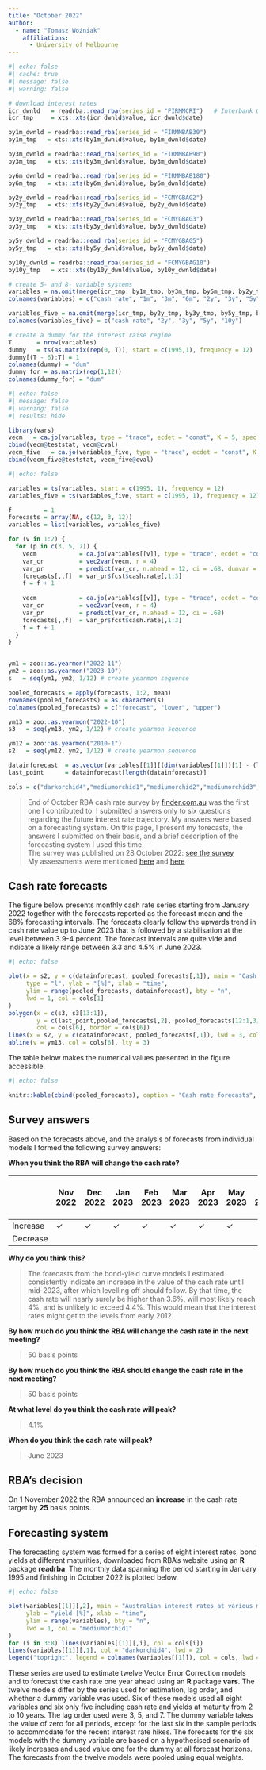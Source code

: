 ```yaml
---
title: "October 2022"
author: 
  - name: "Tomasz Woźniak"
    affiliations:
      - University of Melbourne
---
```



```r
#| echo: false
#| cache: true
#| message: false
#| warning: false

# download interest rates
icr_dwnld   = readrba::read_rba(series_id = "FIRMMCRI")   # Interbank Overnight Cash Rate 1976 05
icr_tmp     = xts::xts(icr_dwnld$value, icr_dwnld$date)

by1m_dwnld = readrba::read_rba(series_id = "FIRMMBAB30")
by1m_tmp   = xts::xts(by1m_dwnld$value, by1m_dwnld$date)

by3m_dwnld = readrba::read_rba(series_id = "FIRMMBAB90")
by3m_tmp   = xts::xts(by3m_dwnld$value, by3m_dwnld$date)

by6m_dwnld = readrba::read_rba(series_id = "FIRMMBAB180")
by6m_tmp   = xts::xts(by6m_dwnld$value, by6m_dwnld$date)

by2y_dwnld = readrba::read_rba(series_id = "FCMYGBAG2")
by2y_tmp   = xts::xts(by2y_dwnld$value, by2y_dwnld$date)

by3y_dwnld = readrba::read_rba(series_id = "FCMYGBAG3")
by3y_tmp   = xts::xts(by3y_dwnld$value, by3y_dwnld$date)

by5y_dwnld = readrba::read_rba(series_id = "FCMYGBAG5")
by5y_tmp   = xts::xts(by5y_dwnld$value, by5y_dwnld$date)

by10y_dwnld = readrba::read_rba(series_id = "FCMYGBAG10")
by10y_tmp   = xts::xts(by10y_dwnld$value, by10y_dwnld$date)

# create 5- and 8- variable systems
variables = na.omit(merge(icr_tmp, by1m_tmp, by3m_tmp, by6m_tmp, by2y_tmp, by3y_tmp, by5y_tmp, by10y_tmp))
colnames(variables) = c("cash rate", "1m", "3m", "6m", "2y", "3y", "5y", "10y")

variables_five = na.omit(merge(icr_tmp, by2y_tmp, by3y_tmp, by5y_tmp, by10y_tmp))
colnames(variables_five) = c("cash rate", "2y", "3y", "5y", "10y")

# create a dummy for the interest raise regime
T       = nrow(variables)
dummy   = ts(as.matrix(rep(0, T)), start = c(1995,1), frequency = 12)
dummy[(T - 6):T] = 1
colnames(dummy) = "dum"
dummy_for = as.matrix(rep(1,12))
colnames(dummy_for) = "dum"
```

```r
#| echo: false
#| message: false
#| warning: false
#| results: hide

library(vars)
vecm   = ca.jo(variables, type = "trace", ecdet = "const", K = 5, spec = "transitory")
cbind(vecm@teststat, vecm@cval)
vecm_five   = ca.jo(variables_five, type = "trace", ecdet = "const", K = 5, spec = "transitory")
cbind(vecm_five@teststat, vecm_five@cval)
```

```r
#| echo: false

variables = ts(variables, start = c(1995, 1), frequency = 12)
variables_five = ts(variables_five, start = c(1995, 1), frequency = 12)

f         = 1
forecasts = array(NA, c(12, 3, 12))
variables = list(variables, variables_five)

for (v in 1:2) {
  for (p in c(3, 5, 7)) {
    vecm            = ca.jo(variables[[v]], type = "trace", ecdet = "const", K = p, spec = "transitory", dumvar = dummy)
    var_cr          = vec2var(vecm, r = 4)
    var_pr          = predict(var_cr, n.ahead = 12, ci = .68, dumvar = dummy_for)
    forecasts[,,f]  = var_pr$fcst$cash.rate[,1:3]
    f = f + 1
    
    vecm            = ca.jo(variables[[v]], type = "trace", ecdet = "const", K = p, spec = "transitory")
    var_cr          = vec2var(vecm, r = 4)
    var_pr          = predict(var_cr, n.ahead = 12, ci = .68)
    forecasts[,,f]  = var_pr$fcst$cash.rate[,1:3]
    f = f + 1
  }
}


ym1 = zoo::as.yearmon("2022-11")
ym2 = zoo::as.yearmon("2023-10")
s   = seq(ym1, ym2, 1/12) # create yearmon sequence

pooled_forecasts = apply(forecasts, 1:2, mean)
rownames(pooled_forecasts) = as.character(s)
colnames(pooled_forecasts) = c("forecast", "lower", "upper")

ym13 = zoo::as.yearmon("2022-10")
s3   = seq(ym13, ym2, 1/12) # create yearmon sequence

ym12 = zoo::as.yearmon("2010-1")
s2   = seq(ym12, ym2, 1/12) # create yearmon sequence

datainforecast  = as.vector(variables[[1]][(dim(variables[[1]])[1] - (length(s2) - 12 - 1)):dim(variables[[1]])[1], 1])
last_point      = datainforecast[length(datainforecast)]

cols = c("darkorchid4","mediumorchid1","mediumorchid2","mediumorchid3","hotpink1","hotpink2","hotpink3","hotpink4")

```

> End of October RBA cash rate survey by [finder.com.au](https://www.finder.com.au/rba-cash-rate) was the first one I contributed to. I submitted answers only to six questions regarding the future interest rate trajectory. My answers were based on a forecasting system. On this page, I present my forecasts, the answers I submitted on their basis, and a brief description of the forecasting system I used this time.\
> The survey was published on 28 October 2022: [see the survey](https://www.finder.com.au/rba-survey-28-october-2022)\
> My assessments were mentioned [here](https://www.news.com.au/finance/economy/interest-rates/bitter-pill-to-swallow-experts-grim-4-interest-rate-warning/news-story/8d95ff725a45b705649c4c2dca88589f) and [here](https://www.news.com.au/finance/economy/interest-rates/too-much-rba-tipped-to-confirm-seventh-consecutive-rate-rise-as-mortgage-cliff-looms/news-story/8f9c421356f5a9f8c703ebc61810ebb7)

## Cash rate forecasts

The figure below presents monthly cash rate series starting from January 2022 together with the forecasts reported as the forecast mean and the 68% forecasting intervals. The forecasts clearly follow the upwards trend in cash rate value up to June 2023 that is followed by a stabilisation at the level between 3.9-4 percent. The forecast intervals are quite vide and indicate a likely range between 3.3 and 4.5% in June 2023.

```r
#| echo: false

plot(x = s2, y = c(datainforecast, pooled_forecasts[,1]), main = "Cash rate forecast",
     type = "l", ylab = "[%]", xlab = "time",
     ylim = range(pooled_forecasts, datainforecast), bty = "n",
     lwd = 1, col = cols[1]
)
polygon(x = c(s3, s3[13:1]), 
        y = c(last_point,pooled_forecasts[,2], pooled_forecasts[12:1,3], last_point),
        col = cols[6], border = cols[6])
lines(x = s2, y = c(datainforecast, pooled_forecasts[,1]), lwd = 3, col = cols[1])
abline(v = ym13, col = cols[6], lty = 3)

```

The table below makes the numerical values presented in the figure accessible.

```r
#| echo: false

knitr::kable(cbind(pooled_forecasts), caption = "Cash rate forecasts", digits = 2)
```

## Survey answers

Based on the forecasts above, and the analysis of forecasts from individual models I formed the following survey answers:

**When you think the RBA will change the cash rate?**

|          | Nov 2022 | Dec 2022 | Jan 2023 | Feb 2023 | Mar 2023 | Apr 2023 | May 2023 | Jun 2023 | Jul 2023 | Aug 2023 | Sep 2023 | Oct 2023 or later |
|----------|----------|----------|----------|----------|----------|----------|----------|----------|----------|----------|----------|-------------------|
| Increase | ✓        | ✓        | ✓        | ✓        | ✓        | ✓        | ✓        |          |          |          |          |                   |
| Decrease |          |          |          |          |          |          |          |          |          |          |          |                   |

**Why do you think this?**

> The forecasts from the bond-yield curve models I estimated consistently indicate an increase in the value of the cash rate until mid-2023, after which levelling off should follow. By that time, the cash rate will nearly surely be higher than 3.6%, will most likely reach 4%, and is unlikely to exceed 4.4%. This would mean that the interest rates might get to the levels from early 2012.

**By how much do you think the RBA will change the cash rate in the next meeting?**

> 50 basis points

**By how much do you think the RBA should change the cash rate in the next meeting?**

> 50 basis points

**At what level do you think the cash rate will peak?**

> 4.1%

**When do you think the cash rate will peak?**

> June 2023

## RBA's decision

On 1 November 2022 the RBA announced an **increase** in the cash rate target by **25** basis points.


## Forecasting system

The forecasting system was formed for a series of eight interest rates, bond yields at different maturities, downloaded from RBA's website using an **R** package **readrba**. The monthly data spanning the period starting in January 1995 and finishing in October 2022 is plotted below.

```r
#| echo: false

plot(variables[[1]][,2], main = "Australian interest rates at various maturities",
     ylab = "yield [%]", xlab = "time",
     ylim = range(variables), bty = "n",
     lwd = 1, col = "mediumorchid1"
)
for (i in 3:8) lines(variables[[1]][,i], col = cols[i])
lines(variables[[1]][,1], col = "darkorchid4", lwd = 2)
legend("topright", legend = colnames(variables[[1]]), col = cols, lwd = c(2, rep(1, 7)), bty = "n")
```

These series are used to estimate twelve Vector Error Correction models and to forecast the cash rate one year ahead using an **R** package **vars**. The twelve models differ by the series used for estimation, lag order, and whether a dummy variable was used. Six of these models used all eight variables and six only five including cash rate and yields at maturity from 2 to 10 years. The lag order used were 3, 5, and 7. The dummy variable takes the value of zero for all periods, except for the last six in the sample periods to accommodate for the recent interest rate hikes. The forecasts for the six models with the dummy variable are based on a hypothesised scenario of likely increases and used value one for the dummy at all forecast horizons. The forecasts from the twelve models were pooled using equal weights.